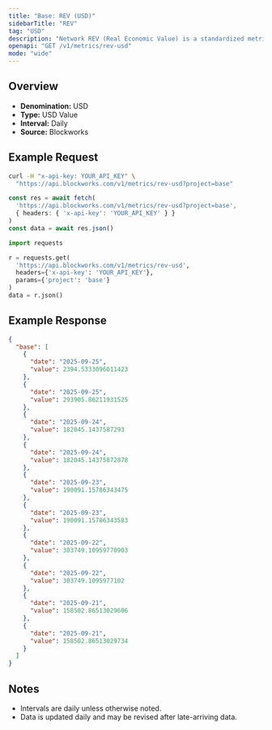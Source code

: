```yaml
---
title: "Base: REV (USD)"
sidebarTitle: "REV"
tag: "USD"
description: "Network REV (Real Economic Value) is a standardized metric that tracks blockchain value accrual generated by user activity. REV consists of both in-protocol transaction fees and out-of-protocol tips that users pay for transaction execution, so it measures the monetary demand to transact onchain."
openapi: "GET /v1/metrics/rev-usd"
mode: "wide"
---
```


## Overview

- **Denomination:** USD
- **Type:** USD Value
- **Interval:** Daily
- **Source:** Blockworks

## Example Request

<CodeGroup>

```bash cURL
curl -H "x-api-key: YOUR_API_KEY" \
  "https://api.blockworks.com/v1/metrics/rev-usd?project=base"
```

```typescript TypeScript
const res = await fetch(
  'https://api.blockworks.com/v1/metrics/rev-usd?project=base',
  { headers: { 'x-api-key': 'YOUR_API_KEY' } }
)
const data = await res.json()
```

```python Python
import requests

r = requests.get(
  'https://api.blockworks.com/v1/metrics/rev-usd',
  headers={'x-api-key': 'YOUR_API_KEY'},
  params={'project': 'base'}
)
data = r.json()
```

</CodeGroup>

## Example Response

```json
{
  "base": [
    {
      "date": "2025-09-25",
      "value": 2394.5333096011423
    },
    {
      "date": "2025-09-25",
      "value": 293905.86211931525
    },
    {
      "date": "2025-09-24",
      "value": 182045.1437587293
    },
    {
      "date": "2025-09-24",
      "value": 182045.14375872878
    },
    {
      "date": "2025-09-23",
      "value": 190091.15786343475
    },
    {
      "date": "2025-09-23",
      "value": 190091.15786343583
    },
    {
      "date": "2025-09-22",
      "value": 303749.10959770903
    },
    {
      "date": "2025-09-22",
      "value": 303749.1095977102
    },
    {
      "date": "2025-09-21",
      "value": 158502.86513029606
    },
    {
      "date": "2025-09-21",
      "value": 158502.86513029734
    }
  ]
}
```

## Notes
- Intervals are daily unless otherwise noted.
- Data is updated daily and may be revised after late-arriving data.